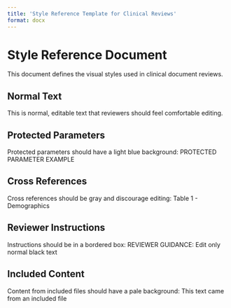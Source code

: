 ```yaml
---
title: 'Style Reference Template for Clinical Reviews'
format: docx
---
```


# Style Reference Document

This document defines the visual styles used in clinical document reviews.

## Normal Text

This is normal, editable text that reviewers should feel comfortable editing.

## Protected Parameters

Protected parameters should have a light blue background: [PROTECTED PARAMETER EXAMPLE]{custom-style="ProtectedParam"}

## Cross References

Cross references should be gray and discourage editing: [Table 1 - Demographics]{custom-style="CrossReference"}

## Reviewer Instructions

Instructions should be in a bordered box: [REVIEWER GUIDANCE: Edit only normal black text]{custom-style="ReviewerInstructions"}

## Included Content

Content from included files should have a pale background: [This text came from an included file]{custom-style="IncludedContent"}
